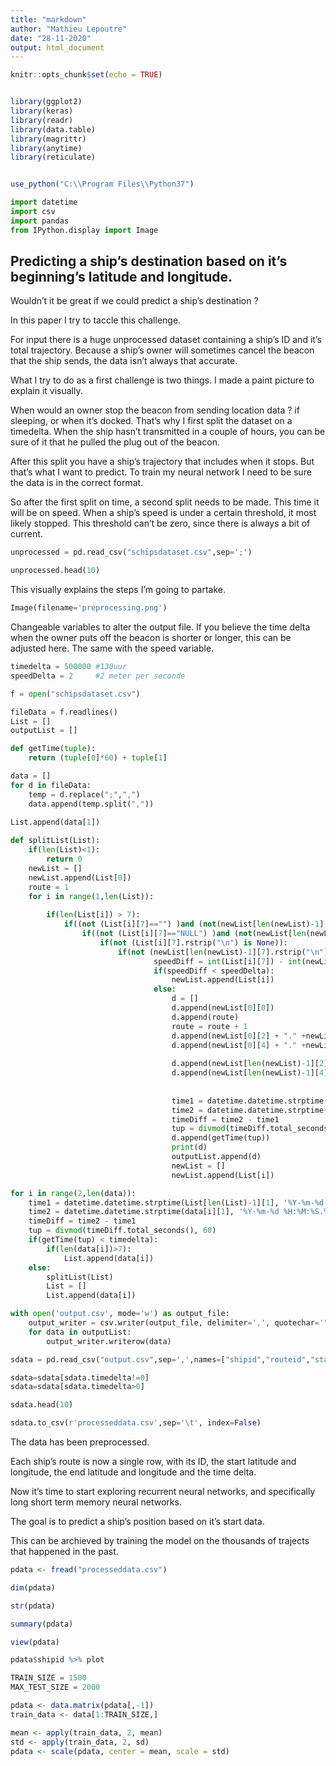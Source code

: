 ```yaml
---
title: "markdown"
author: "Mathieu Lepoutre"
date: "28-11-2020"
output: html_document
---
```


```r
knitr::opts_chunk$set(echo = TRUE)


library(ggplot2)
library(keras)
library(readr)
library(data.table)
library(magrittr)
library(anytime)
library(reticulate)


use_python("C:\\Program Files\\Python37")
```

```python
import datetime
import csv
import pandas
from IPython.display import Image
```

## Predicting a ship's destination based on it's beginning's latitude and longitude.

Wouldn't it be great if we could predict a ship's destination ?

In this paper I try to taccle this challenge.

For input there is a huge unprocessed dataset containing a ship's ID and it's total trajectory. 
Because a ship's owner will sometimes cancel the beacon that the ship sends, the data isn't always that accurate.

What I try to do as a first challenge is two things. I made a paint picture to explain it visually.

When would an owner stop the beacon from sending location data ? if sleeping, or when it's docked. That's why I first split the dataset on a timedelta. 
When the ship hasn't transmitted in a couple of hours, you can be sure of it that he pulled the plug out of the beacon.

After this split you have a ship's trajectory that includes when it stops. But that's what I want to predict. To train my neural network I need to be sure
the data is in the correct format.

So after the first split on time, a second split needs to be made. This time it will be on speed. When a ship's speed is under a certain threshold, it most likely stopped. This threshold can't be zero, since there is always a bit of current. 


```python
unprocessed = pd.read_csv("schipsdataset.csv",sep=';')
```

```python
unprocessed.head(10)
```

This visually explains the steps I'm going to partake.
```python
Image(filename='preprocessing.png')
```

Changeable variables to alter the output file. If you believe the time delta when the owner puts off the beacon is shorter or longer, this can be 
adjusted here. The same with the speed variable.
```python
timedelta = 500000 #130uur
speedDelta = 2     #2 meter per seconde
```



```python
f = open("schipsdataset.csv")
```

```python
fileData = f.readlines()
List = []
outputList = []
```


```python
def getTime(tuple):
    return (tuple[0]*60) + tuple[1]
```



```python
data = []
for d in fileData:
    temp = d.replace(";",",")
    data.append(temp.split(","))
  
List.append(data[1])
```



```python
def splitList(List):
    if(len(List)<1):
        return 0
    newList = []
    newList.append(List[0])
    route = 1
    for i in range(1,len(List)):
        
        if(len(List[i]) > 7):
            if((not (List[i][7]=="") )and (not(newList[len(newList)-1][7] == "") )):
                if((not (List[i][7]=="NULL") )and (not(newList[len(newList)-1][7] == "NULL") )):
                    if(not (List[i][7].rstrip("\n") is None)):
                        if(not (newList[len(newList)-1][7].rstrip("\n") is None)):
                                speedDiff = int(List[i][7]) - int(newList[len(newList)-1][7])
                                if(speedDiff < speedDelta):
                                    newList.append(List[i])
                                else:
                                    d = []
                                    d.append(newList[0][0])
                                    d.append(route)
                                    route = route + 1
                                    d.append(newList[0][2] + "." +newList[0][3])
                                    d.append(newList[0][4] + "." +newList[0][5])
                                    
                                    d.append(newList[len(newList)-1][2] + "."+newList[len(newList)-1][3])
                                    d.append(newList[len(newList)-1][4] + "."+newList[len(newList)-1][5])
                                                                        
                                    
                                    time1 = datetime.datetime.strptime(newList[0][1], '%Y-%m-%d %H:%M:%S.%f')
                                    time2 = datetime.datetime.strptime(newList[len(newList)-1][1], '%Y-%m-%d %H:%M:%S.%f')
                                    timeDiff = time2 - time1
                                    tup = divmod(timeDiff.total_seconds(), 60)    
                                    d.append(getTime(tup))
                                    print(d)
                                    outputList.append(d)
                                    newList = []
                                    newList.append(List[i])
```



```python
for i in range(2,len(data)):
    time1 = datetime.datetime.strptime(List[len(List)-1][1], '%Y-%m-%d %H:%M:%S.%f')
    time2 = datetime.datetime.strptime(data[i][1], '%Y-%m-%d %H:%M:%S.%f')
    timeDiff = time2 - time1
    tup = divmod(timeDiff.total_seconds(), 60)
    if(getTime(tup) < timedelta):
        if(len(data[i])>7):
            List.append(data[i])
    else:
        splitList(List)
        List = []
        List.append(data[i])
```

```python
with open('output.csv', mode='w') as output_file:
    output_writer = csv.writer(output_file, delimiter=',', quotechar='"', quoting=csv.QUOTE_MINIMAL)
    for data in outputList:        
        output_writer.writerow(data)
```


```python
sdata = pd.read_csv("output.csv",sep=',',names=["shipid","routeid","startLongitude","startLatitude","endlongitude","endlatitude","timedelta"])
```



```python
sdata=sdata[sdata.timedelta!=0]
sdata=sdata[sdata.timedelta>0]
```

```python
sdata.head(10)
```

```python
sdata.to_csv(r'processeddata.csv',sep='\t', index=False)
```

The data has been preprocessed. 

Each ship's route is now a single row, with its ID, the start latitude and longitude, the end latitude and longitude and the time delta.

Now it's time to start exploring recurrent neural networks, and specifically long short term memory neural networks.

The goal is to predict a ship's position based on it's start data.

This can be archieved by training the model on the thousands of trajects that happened in the past.


```r
pdata <- fread("processeddata.csv")

dim(pdata)

str(pdata)

summary(pdata)

view(pdata)
```





```r
pdata$shipid %>% plot

```


```r
TRAIN_SIZE = 1500
MAX_TEST_SIZE = 2000


```


```r
pdata <- data.matrix(pdata[,-1])
train_data <- data[1:TRAIN_SIZE,]
```

```r
mean <- apply(train_data, 2, mean)
std <- apply(train_data, 2, sd)
pdata <- scale(pdata, center = mean, scale = std)
```

```r

```

```r

```















